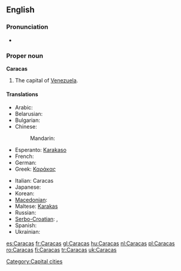 {{wikipedia}}
==English==

===Pronunciation===
* {{rhymes|ækəs}}

===Proper noun===
'''Caracas'''

# The capital of [[Venezuela]].

====Translations====
{{trans-top|capital of Venezuela}}
* Arabic: {{t|ar|كراكاس|m|tr=karaakaas|sc=Arab}}
* Belarusian: {{t|be|Каракас|m|tr=Karákas|sc=Cyrl}}
* Bulgarian: {{t|bg|Каракас|m|tr=Karakas|sc=Cyrl}}
* Chinese:
*: Mandarin: {{t|zh|卡拉卡斯|tr=Kǎlākǎsī|sc=Hani}}
* Esperanto: [[Karakaso]]
* French: {{t|fr|Caracas|m}}
* German: {{t|de|Caracas|n}}
* Greek: [[Καράκας]]
{{trans-mid}}
* Italian: Caracas {{f}}
* Japanese: {{t|ja|カラカス|tr=Karakasu|sc=Jpan}}
* Korean: {{t|ko|카라카스|sc=Kore}}
* [[Macedonian]]: {{t|mk|Каракас|m|tr=Karakas|sc=Cyrl}}
* Maltese: [[Karakas]]
* Russian: {{t|ru|Каракас|m|tr=Karákas|sc=Cyrl}}
* [[Serbo-Croatian]]: {{t|sh|Каракас|m|tr=Karakas|sc=Cyrl}},  {{t|sh|Caracas|m}}
* Spanish: {{t|es|Caracas|m}}
* Ukrainian: {{t|uk|Каракас|m|tr=Karákas|sc=Cyrl}}
{{trans-bottom}}

[[Category:Capital cities]]

[[es:Caracas]]
[[fr:Caracas]]
[[gl:Caracas]]
[[hu:Caracas]]
[[nl:Caracas]]
[[pl:Caracas]]
[[ro:Caracas]]
[[fi:Caracas]]
[[tr:Caracas]]
[[uk:Caracas]]